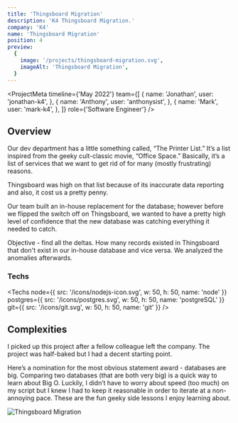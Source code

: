 ```yaml
---
title: 'Thingsboard Migration'
description: 'K4 Thingsboard Migration.'
company: 'K4'
name: 'Thingsboard Migration'
position: 4
preview:
  {
    image: '/projects/thingsboard-migration.svg',
    imageAlt: 'Thingsboard Migration',
  }
---
```


<ProjectMeta
  timeline={'May 2022'}
  team={[
    {
      name: 'Jonathan',
      user: 'jonathan-k4',
    },
    {
      name: 'Anthony',
      user: 'anthonysist',
    },
    {
      name: 'Mark',
      user: 'mark-k4',
    },
  ]}
  role={'Software Engineer'}
/>

## Overview

Our dev department has a little something called, “The Printer List.” It’s a list inspired from the geeky cult-classic movie, “Office Space.” Basically, it’s a list of services that we want to get rid of for many (mostly frustrating) reasons.

Thingsboard was high on that list because of its inaccurate data reporting and also, it cost us a pretty penny.

Our team built an in-house replacement for the database; however before we flipped the switch off on Thingsboard, we wanted to have a pretty high level of confidence that the new database was catching everything it needed to catch.

Objective - find all the deltas. How many records existed in Thingsboard that don't exist in our in-house database and vice versa. We analyzed the anomalies afterwards.

### Techs

<Techs
  node={{ src: '/icons/nodejs-icon.svg', w: 50, h: 50, name: 'node' }}
  postgres={{ src: '/icons/postgres.svg', w: 50, h: 50, name: 'postgreSQL' }}
  git={{ src: '/icons/git.svg', w: 50, h: 50, name: 'git' }}
/>

## Complexities

I picked up this project after a fellow colleague left the company. The project was half-baked but I had a decent starting point.

Here’s a nomination for the most obvious statement award - databases are big. Comparing two databases (that are both very big) is a quick way to learn about Big O. Luckily, I didn’t have to worry about speed (too much) on my script but I knew I had to keep it reasonable in order to iterate at a non-annoying pace. These are the fun geeky side lessons I enjoy learning about.

<Image
  src="/projects/thingsboard-migration.svg"
  alt="Thingsboard Migration"
  width={1200}
  height={650}
  loading="lazy"
  className="mx-auto"
/>
